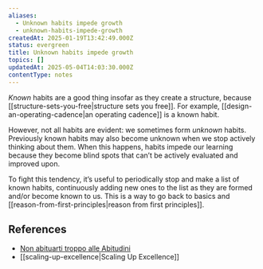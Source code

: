 ```yaml
---
aliases:
  - Unknown habits impede growth
  - unknown-habits-impede-growth
createdAt: 2025-01-19T13:42:49.000Z
status: evergreen
title: Unknown habits impede growth
topics: []
updatedAt: 2025-05-04T14:03:30.000Z
contentType: notes
---
```

_Known_ habits are a good thing insofar as they create a structure, because [[structure-sets-you-free|structure sets you free]]. For example, [[design-an-operating-cadence|an operating cadence]] is a known habit.

However, not all habits are evident: we sometimes form _unknown_ habits. Previously known habits may also become unknown when we stop actively thinking about them. When this happens, habits impede our learning because they become blind spots that can’t be actively evaluated and improved upon.

To fight this tendency, it’s useful to periodically stop and make a list of known habits, continuously adding new ones to the list as they are formed and/or become known to us. This is a way to go back to basics and [[reason-from-first-principles|reason from first principles]].

## References

- [Non abituarti troppo alle Abitudini](https://www.youtube.com/watch?v=3V_6jagxFFw)
- [[scaling-up-excellence|Scaling Up Excellence]]
